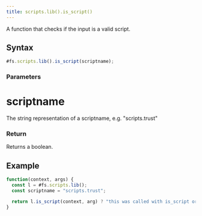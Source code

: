 ```yaml
---
title: scripts.lib().is_script()
---
```


A function that checks if the input is a valid script.

## Syntax

```js
#fs.scripts.lib().is_script(scriptname);
```

### Parameters

# scriptname

The string representation of a scriptname, e.g. "scripts.trust"

### Return

Returns a boolean.

## Example

```js
function(context, args) {
  const l = #fs.scripts.lib();
  const scriptname = "scripts.trust";

  return l.is_script(context, arg) ? "this was called with is_script or was called as a subscript" : "etc";
}
```
